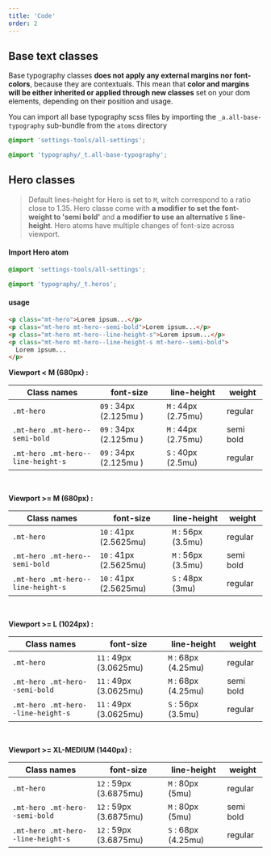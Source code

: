 ```yaml
---
title: 'Code'
order: 2
---
```


## Base text classes

Base typography classes **does not apply any external margins nor font-colors**, because they are contextuals. This mean that **color and margins will be either inherited or applied through new classes** set on your dom elements, depending on their position and usage.

You can import all base typography scss files by importing the `_a.all-base-typography` sub-bundle from the `atoms` directory

```scss
@import 'settings-tools/all-settings';

@import 'typography/_t.all-base-typography';
```

## Hero classes

> Default lines-height for Hero is set to `M`, witch correspond to a ratio close to 1.35.
> Hero classe come with **a modifier to set the font-weight to 'semi bold'** and **a modifier to use an alternative `S` line-height**.
> Hero atoms have multiple changes of font-size across viewport.

#### Import Hero atom

```scss
@import 'settings-tools/all-settings';

@import 'typography/_t.heros';
```

#### usage

```html
<p class="mt-hero">Lorem ipsum...</p>
<p class="mt-hero mt-hero--semi-bold">Lorem ipsum...</p>
<p class="mt-hero mt-hero--line-height-s">Lorem ipsum...</p>
<p class="mt-hero mt-hero--line-height-s mt-hero--semi-bold">
  Lorem ipsum...
</p>
```

<Preview path="typographyHero-variations" />

**Viewport < M (680px) :**

| Class names                        | font-size              | line-height         | weight    |
| ---------------------------------- | ---------------------- | ------------------- | --------- |
| `.mt-hero`                         | `09` : 34px (2.125mu ) | `M` : 44px (2.75mu) | regular   |
| `.mt-hero .mt-hero--semi-bold`     | `09` : 34px (2.125mu ) | `M` : 44px (2.75mu) | semi bold |
| `.mt-hero .mt-hero--line-height-s` | `09` : 34px (2.125mu ) | `S` : 40px (2.5mu)  | regular   |

<br />

**Viewport >= M (680px) :**

| Class names                        | font-size              | line-height        | weight    |
| ---------------------------------- | ---------------------- | ------------------ | --------- |
| `.mt-hero`                         | `10` : 41px (2.5625mu) | `M` : 56px (3.5mu) | regular   |
| `.mt-hero .mt-hero--semi-bold`     | `10` : 41px (2.5625mu) | `M` : 56px (3.5mu) | semi bold |
| `.mt-hero .mt-hero--line-height-s` | `10` : 41px (2.5625mu) | `S` : 48px (3mu)   | regular   |

<br />

**Viewport >= L (1024px) :**

| Class names                        | font-size              | line-height         | weight    |
| ---------------------------------- | ---------------------- | ------------------- | --------- |
| `.mt-hero`                         | `11` : 49px (3.0625mu) | `M` : 68px (4.25mu) | regular   |
| `.mt-hero .mt-hero--semi-bold`     | `11` : 49px (3.0625mu) | `M` : 68px (4.25mu) | semi bold |
| `.mt-hero .mt-hero--line-height-s` | `11` : 49px (3.0625mu) | `S` : 56px (3.5mu)  | regular   |

<br />

**Viewport >= XL-MEDIUM (1440px) :**

| Class names                        | font-size              | line-height         | weight    |
| ---------------------------------- | ---------------------- | ------------------- | --------- |
| `.mt-hero`                         | `12` : 59px (3.6875mu) | `M` : 80px (5mu)    | regular   |
| `.mt-hero .mt-hero--semi-bold`     | `12` : 59px (3.6875mu) | `M` : 80px (5mu)    | semi bold |
| `.mt-hero .mt-hero--line-height-s` | `12` : 59px (3.6875mu) | `S` : 68px (4.25mu) | regular   |

<br />
